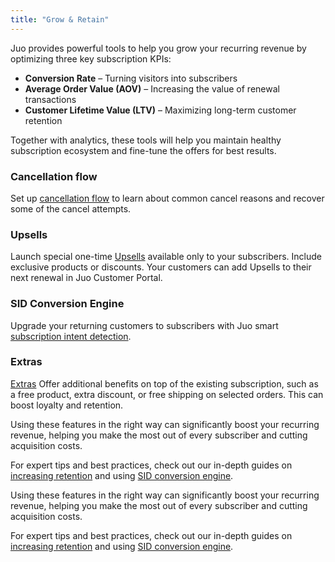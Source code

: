 ```yaml
---
title: "Grow & Retain"
---
```


Juo provides powerful tools to help you grow your recurring revenue by optimizing three key subscription KPIs:

* **Conversion Rate** – Turning visitors into subscribers
* **Average Order Value (AOV)** – Increasing the value of renewal transactions
* **Customer Lifetime Value (LTV)** – Maximizing long-term customer retention

Together with analytics, these tools will help you maintain healthy subscription ecosystem and fine-tune the offers for best results.

### Cancellation flow

Set up [cancellation flow](https://juo.io/docs/guides/retention-flow) to learn about common cancel reasons and recover some of the cancel attempts.

### Upsells

Launch special one-time [Upsells](https://juo.io/docs/guides/upsells) available only to your subscribers. Include exclusive products or discounts. Your customers can add Upsells to their next renewal in Juo Customer Portal.

### SID Conversion Engine

Upgrade your returning customers to subscribers with Juo smart [subscription intent detection](https://juo.io/docs/subscription-intent-detection).

### Extras

[Extras](https://www.notion.so/Extras-159903e568c480aa8786e8c739a488b8?pvs=21) Offer additional benefits on top of the existing subscription, such as a free product, extra discount, or free shipping on selected orders. This can boost loyalty and retention.

Using these features in the right way can significantly boost your recurring revenue, helping you make the most out of every subscriber and cutting acquisition costs.

For expert tips and best practices, check out our in-depth guides on [increasing retention](https://juo-io.notion.site/Increase-retention-with-Juo-features-11d903e568c4805a94b0e2bcf19e3b62?pvs=4) and using [SID conversion engine](https://juo-io.notion.site/How-to-use-Juo-Subscription-Intent-Detection-fa9372d3b5d24d3a99d6af84f9f52713).

<Warning>

Using these features in the right way can significantly boost your recurring revenue, helping you make the most out of every subscriber and cutting acquisition costs.

For expert tips and best practices, check out our in-depth guides on [increasing retention](https://juo-io.notion.site/Increase-retention-with-Juo-features-11d903e568c4805a94b0e2bcf19e3b62?pvs=4) and using [SID conversion engine](https://juo-io.notion.site/How-to-use-Juo-Subscription-Intent-Detection-fa9372d3b5d24d3a99d6af84f9f52713).
</Warning>